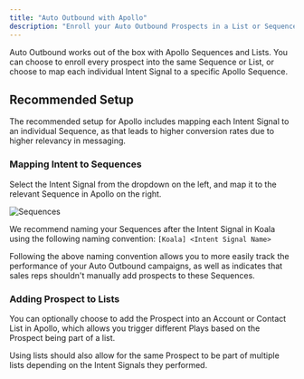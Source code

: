 ```yaml
---
title: "Auto Outbound with Apollo"
description: "Enroll your Auto Outbound Prospects in a List or Sequence"
---
```


Auto Outbound works out of the box with Apollo Sequences and Lists. You can choose to enroll every prospect
into the same Sequence or List, or choose to map each individual Intent Signal to a specific Apollo Sequence.

## Recommended Setup
The recommended setup for Apollo includes mapping each Intent Signal to an individual Sequence, as that leads to higher
conversion rates due to higher relevancy in messaging.

### Mapping Intent to Sequences
Select the Intent Signal from the dropdown on the left, and map it to the relevant Sequence in Apollo
on the right.

![Sequences](/images/automations/auto-outbound/aob-apollo-sequence.png)

We recommend naming your Sequences after the Intent Signal in Koala using the following naming convention:
`[Koala] <Intent Signal Name>`

<Note>
Following the above naming convention allows you to more easily track the performance of your Auto Outbound campaigns,
as well as indicates that sales reps shouldn't manually add prospects to these Sequences.
</Note>

### Adding Prospect to Lists
You can optionally choose to add the Prospect into an Account or Contact List in Apollo, which allows you trigger
different Plays based on the Prospect being part of a list.

Using lists should also allow for the same Prospect to be part of multiple lists depending on the Intent Signals they
performed.
